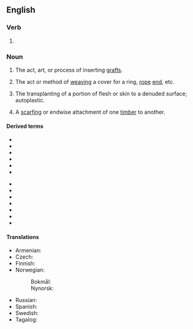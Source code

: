 ==English==

===Verb===
{{head|en|present participle}}

# {{present participle of|graft|lang=en|nocat=1}}

===Noun===
{{wikipedia}}
{{en-noun}}

# {{lb|en|horticulture}} The act, art, or process of inserting [[graft]]s.
# {{lb|en|nautical}} The act or method of [[weaving]] a cover for a ring, [[rope]] [[end]], etc.
# {{lb|en|surgery}} The transplanting of a portion of flesh or skin to a denuded surface; autoplastic.
# {{lb|en|carpentry}} A [[scarfing]] or endwise attachment of one [[timber]] to another.

====Derived terms====
{{rel-top|terms derived from grafting (noun)}}
* {{l|en|cleft grafting}}
* {{l|en|crown grafting}}
* {{l|en|rind grafting}}
* {{l|en|saddle grafting}}
* {{l|en|side grafting}}
* {{l|en|skin grafting}}
{{rel-mid}}
* {{l|en|splice grafting}}
* {{l|en|whip grafting}}
* {{l|en|tongue grafting}}
* {{l|en|grafting scissors}}
* {{l|en|grafting tool}}
* {{l|en|grafting wax}}
* {{l|en|postgrafting}}
{{rel-bottom}}

====Translations====
{{trans-top|act, art, or process of inserting grafts}}
* Armenian: {{t+|hy|պատվաստում|sc=Armn}}
* Czech: {{t|cs|roubování|n}}
* Finnish: {{t+|fi|varttaminen}}
* Norwegian:
*: Bokmål: {{t|nb|poding|m|f}}
*: Nynorsk: {{t|nn|poding|f}}
{{trans-mid}}
* Russian: {{t+|ru|прививка|f|alt=приви́вка}}
* Spanish: {{t+|es|injerto|m}}
* Swedish: {{t|sv|ympning}}
* Tagalog: {{t|tl|dugtongsanga}}
{{trans-bottom}}